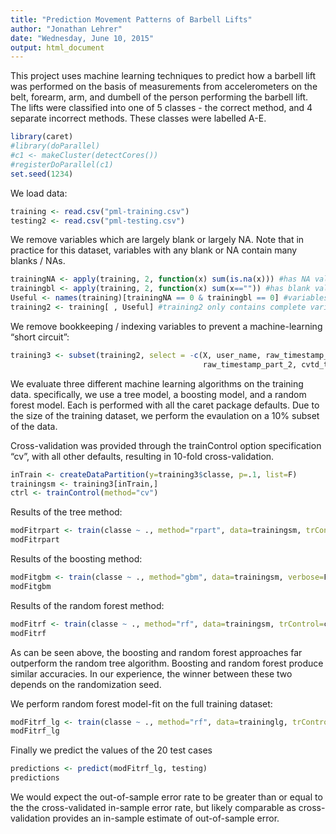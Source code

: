 ```yaml
---
title: "Prediction Movement Patterns of Barbell Lifts"
author: "Jonathan Lehrer"
date: "Wednesday, June 10, 2015"
output: html_document
---
```


This project uses machine learning techniques to predict how a barbell lift was performed on the basis of measurements from accelerometers on the belt, forearm, arm, and dumbell of the person performing the barbell lift. The lifts were classified into one of 5 classes - the correct method, and 4 separate incorrect methods. These classes were labelled A-E.

```r
library(caret)
#library(doParallel)
#c1 <- makeCluster(detectCores())
#registerDoParallel(c1)
set.seed(1234)
```

We load data:

```r
training <- read.csv("pml-training.csv")
testing2 <- read.csv("pml-testing.csv")
```

We remove variables which are largely blank or largely NA.
Note that in practice for this dataset, variables with any blank or NA contain many blanks / NAs.

```r
trainingNA <- apply(training, 2, function(x) sum(is.na(x))) #has NA values
trainingbl <- apply(training, 2, function(x) sum(x=="")) #has blank values
Useful <- names(training)[trainingNA == 0 & trainingbl == 0] #variables with no blanks or NAs
training2 <- training[ , Useful] #training2 only contains complete variables
```

We remove bookkeeping / indexing variables to prevent a machine-learning "short circuit":

```r
training3 <- subset(training2, select = -c(X, user_name, raw_timestamp_part_1,
                                           raw_timestamp_part_2, cvtd_timestamp, new_window, num_window))

```

We evaluate three different machine learning algorithms on the training data. specifically, we use a tree model, a boosting model, and a random forest model. Each is performed with all the caret package defaults. Due to the size of the training dataset, we perform the evaulation on a 10% subset of the data.

Cross-validation was provided through the trainControl option specification "cv", with all other defaults, resulting in 10-fold cross-validation.


```r
inTrain <- createDataPartition(y=training3$classe, p=.1, list=F)
trainingsm <- training3[inTrain,]
ctrl <- trainControl(method="cv")

```

Results of the tree method:
```r
modFitrpart <- train(classe ~ ., method="rpart", data=trainingsm, trControl=ctrl)
modFitrpart
```

Results of the boosting method:
```r
modFitgbm <- train(classe ~ ., method="gbm", data=trainingsm, verbose=F, trControl=ctrl)
modFitgbm
```

Results of the random forest method:
```r
modFitrf <- train(classe ~ ., method="rf", data=trainingsm, trControl=ctrl)
modFitrf
```

As can be seen above, the boosting and random forest approaches far outperform the random tree algorithm. Boosting and random forest produce similar accuracies. In our experience, the winner between these two depends on the randomization seed. 

We perform random forest model-fit on the full training dataset:

```r
modFitrf_lg <- train(classe ~ ., method="rf", data=traininglg, trControl=ctrl)
modFitrf_lg
```

Finally we predict the values of the 20 test cases
```r
predictions <- predict(modFitrf_lg, testing)
predictions
```

We would expect the out-of-sample error rate to be greater than or equal to the the cross-validated in-sample error rate, but likely comparable as cross-validation provides an in-sample estimate of out-of-sample error.

